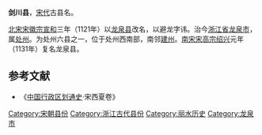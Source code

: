 '''剑川县'''，[[宋代|宋代]]古县名。

[[北宋|北宋]][[宋徽宗|宋徽宗]][[宣和_(北宋)|宣和]]三年（1121年）以[[龙泉县|龙泉县]]改名，以避龙字讳。治今[[浙江省|浙江省]][[龙泉市|龙泉市]]，属[[处州|处州]]。为处州六县之一，位于处州西南部，南邻[[建州_(唐朝)|建州]]。[[南宋|南宋]][[宋高宗|宋高宗]][[绍兴|绍兴]]元年（1131年）复名龙泉县。

==参考文献==
*《[[中国行政区划通史|中国行政区划通史]]·宋西夏卷》
{{宋朝行政区划小作品}}
{{zhejiang-stub}}

[[Category:宋朝县份|Category:宋朝县份]] 
[[Category:浙江古代县份|Category:浙江古代县份]]
[[Category:丽水历史|Category:丽水历史]]
[[Category:龙泉市|Category:龙泉市]]